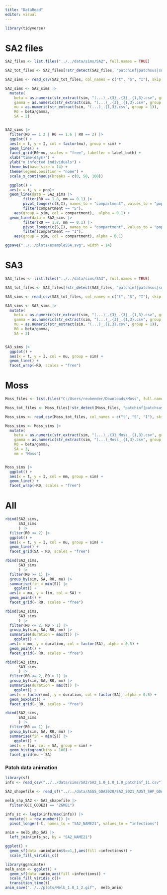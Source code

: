 ```yaml
---
title: "DataRead"
editor: visual
---
```


```r
library(tidyverse)
```

# SA2 files

```r
SA2_files <- list.files("../../data/sims/SA2", full.names = TRUE)

SA2_tot_files <- SA2_files[!str_detect(SA2_files, "patchinf|patchsus|summary")]

SA2_sims <- read_csv(SA2_tot_files, col_names = c("t", "S", "I"), skip = 2, id = "sim")

SA2_sims <- SA2_sims |>
  mutate(
    beta = as.numeric(str_extract(sim, "(...)_.{3}_.{3}_.{1,3}.csv", group = 1)),
    gamma = as.numeric(str_extract(sim, "(...)_.{3}_.{1,3}.csv", group = 1)),
    mu = as.numeric(str_extract(sim, "(...)_.{1,3}.csv", group = 1)),
    R0 = beta/gamma,
    SA = 2)


SA2_sims |> 
  filter(R0 == 1.2 | R0 == 1.6 | R0 == 2) |>
  ggplot() +
  aes(x = t, y = I, col = factor(mu), group = sim) +
  geom_line() +
  facet_grid(R0~mu, scales = "free", labeller = label_both) +
  xlab("time(days)") + 
  ylab("n infected individuals") +
  theme_bw(base_size = 14) +
  theme(legend.position = "none") +
  scale_x_continuous(breaks = c(0, 50, 100))
```


```r
  ggplot() +
  aes(x = t, y = pop)+
  geom_line(data = SA2_sims |> 
        filter(R0 == 1.8, mm == 0.1) |> 
        pivot_longer(c(S,I), names_to = "compartment", values_to = "pop") |> 
        filter(compartment == "S"),
    aes(group = sim, col = compartment),  alpha = 0.1) +
  geom_line(data = SA2_sims |> 
        filter(R0 == 1.8, mm == 0.1) |> 
        pivot_longer(c(S,I), names_to = "compartment", values_to = "pop") |> 
        filter(compartment == "I"),
    aes(group = sim, col = compartment), alpha = 0.1) 

ggsave("../../plots/exampleSSA.svg", width = 14)
```




# SA3

```r

SA3_files <- list.files("../../data/sims/SA3", full.names = TRUE)

SA3_tot_files <- SA3_files[!str_detect(SA3_files, "patchinf|patchsus|summary")]

SA3_sims <- read_csv(SA3_tot_files, col_names = c("t", "S", "I"), skip = 2, id = "sim")

SA3_sims <- SA3_sims |>
  mutate(
    beta = as.numeric(str_extract(sim, "(...)_.{3}_.{3}_.{1,3}.csv", group = 1)),
    gamma = as.numeric(str_extract(sim, "(...)_.{3}_.{1,3}.csv", group = 1)),
    mu = as.numeric(str_extract(sim, "(...)_.{1,3}.csv", group = 1)),
    R0 = beta/gamma,
    SA = 3)


SA3_sims |>
  ggplot() +
  aes(x = t, y = I, col = mu, group = sim) +
  geom_line() +
  facet_wrap(~R0, scales = "free")
```

# Moss

```r
Moss_files <- list.files("C:/Users/reubender/Downloads/Moss", full.names = TRUE)

Moss_tot_files <- Moss_files[!str_detect(Moss_files, "patchinf|patchsus|summary")]

Moss_sims <- read_csv(Moss_tot_files, col_names = c("t", "S", "I"), skip = 2, id = "sim")

Moss_sims <- Moss_sims |>
  mutate(
    beta = as.numeric(str_extract(sim, "(...)_.{3}_Moss_.{1,3}.csv", group = 1)),
    gamma = as.numeric(str_extract(sim, "(...)_Moss_.{1,3}.csv", group = 1)),
    R0 = beta/gamma,
    SA = 3, 
    mm = "Moss")


Moss_sims |>
  ggplot() +
  aes(x = t, y = I, col = mm, group = sim) +
  geom_line() +
  facet_wrap(~R0, scales = "free")
```

# All

```r
rbind(SA2_sims,
      SA3_sims
      ) |> 
  filter(R0 <= 2) |>
  ggplot() +
  aes(x = t, y = I, col = mu, group = sim) +
  geom_line() +
  facet_grid(SA ~ R0, scales = "free")
```

```r
rbind(SA2_sims,
      SA3_sims
      ) |> 
  filter(R0 >= 1) |> 
  group_by(sim, SA, R0, mu) |> 
  summarise(fin = min(S)) |> 
    ggplot() +
  aes(x = mu, y = fin, col = SA) +
  geom_point() +
  facet_grid(~ R0, scales = "free")
```

```r
rbind(SA2_sims,
      SA3_sims
      ) |> 
  filter(R0 <= 2, R0 > 1) |> 
  group_by(sim, SA, R0, mm) |> 
  summarise(duration = max(t)) |> 
    ggplot() +
  aes(x = mm, y = duration, col = factor(SA), alpha = 0.5) +
  geom_point() +
  facet_grid(~ R0, scales = "free")

rbind(SA2_sims,
      SA3_sims
      ) |> 
  filter(R0 <= 2, R0 > 1) |> 
  group_by(sim, SA, R0, mm) |> 
  summarise(duration = max(t)) |> 
    ggplot() +
  aes(x = factor(mm), y = duration, col = factor(SA), alpha = 0.5) +
  geom_boxplot() +
  facet_grid(~ R0, scales = "free")
```

```r
rbind(SA2_sims,
      SA3_sims
      ) |> 
  filter(R0 == 1) |> 
  group_by(sim, SA, R0, mu) |> 
  summarise(fin = min(S)) |> 
    ggplot() +
  aes(x = fin, col = SA, group = sim) +
  geom_histogram(bins = 100) +
  facet_grid(mu ~ SA)
```


### Patch data animation
```r
library(sf)
infs <- read_csv("../../data/sims/SA2/SA2_1.0_1.0_1.0_patchinf_11.csv")

SA2_shapefile <- read_sf("../../data/ASGS_GDA2020/SA2_2021_AUST_SHP_GDA2020/SA2_2021_AUST_GDA2020.shp")

melb_shp_SA2 <- SA2_shapefile |>
  filter(GCC_CODE21 == "2GMEL")

infs_sc <- log1p(infs/max(infs)) |> 
  mutate(t = row_number()) |> 
  pivot_longer(-t, names_to = "SA2_NAME21", values_to = "infections")

anim = melb_shp_SA2 |> 
  left_join(infs_sc, by = "SA2_NAME21")

ggplot() +
  geom_sf(data =anim[anim$t==1,],aes(fill =infections)) +
  scale_fill_viridis_c()

library(gganimate)
melb_anim <- ggplot() +
  geom_sf(data =anim,aes(fill =infections)) +
  scale_fill_viridis_c()+
  transition_time(t)
anim_save("../../plots/Melb_1.0_1_2.gif",  melb_anim)

```

